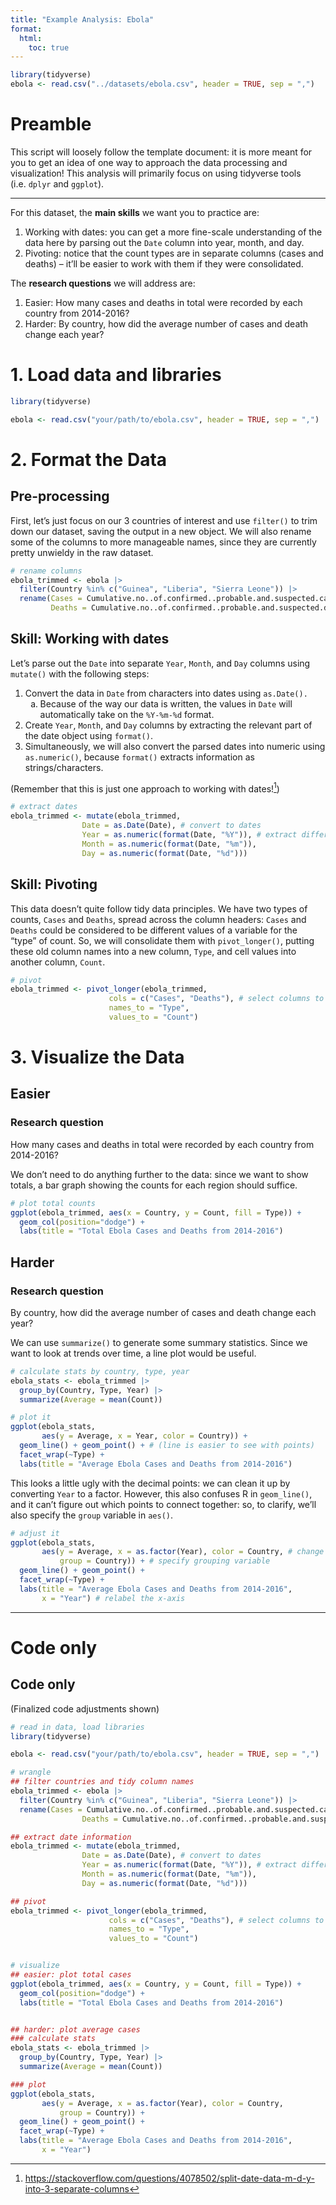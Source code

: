 ```yaml
---
title: "Example Analysis: Ebola"
format: 
  html:
    toc: true
---
```


```r
library(tidyverse)
ebola <- read.csv("../datasets/ebola.csv", header = TRUE, sep = ",")
```

# Preamble

This script will loosely follow the template document: it is more meant for you to get an idea of one way to approach the data processing and visualization! This analysis will primarily focus on using tidyverse tools (i.e. `dplyr` and `ggplot`).

------------------------------------------------------------------------

For this dataset, the **main skills** we want you to practice are:

1.  Working with dates: you can get a more fine-scale understanding of the data here by parsing out the `Date` column into year, month, and day.
2.  Pivoting: notice that the count types are in separate columns (cases and deaths) -- it'll be easier to work with them if they were consolidated.

The **research questions** we will address are:

1.  Easier: How many cases and deaths in total were recorded by each country from 2014-2016?
2.  Harder: By country, how did the average number of cases and death change each year?

# 1. Load data and libraries

```r
library(tidyverse)

ebola <- read.csv("your/path/to/ebola.csv", header = TRUE, sep = ",")
```

# 2. Format the Data

## Pre-processing

First, let's just focus on our 3 countries of interest and use `filter()` to trim down our dataset, saving the output in a new object. We will also rename some of the columns to more manageable names, since they are currently pretty unwieldy in the raw dataset.

```r
# rename columns
ebola_trimmed <- ebola |>
  filter(Country %in% c("Guinea", "Liberia", "Sierra Leone")) |>
  rename(Cases = Cumulative.no..of.confirmed..probable.and.suspected.cases,
         Deaths = Cumulative.no..of.confirmed..probable.and.suspected.deaths)
```

## Skill: Working with dates

Let's parse out the `Date` into separate `Year`, `Month`, and `Day` columns using `mutate()` with the following steps:

1.  Convert the data in `Date` from characters into dates using `as.Date().`
    a.  Because of the way our data is written, the values in `Date` will automatically take on the `%Y-%m-%d` format.
2.  Create `Year`, `Month`, and `Day` columns by extracting the relevant part of the date object using `format()`.
3.  Simultaneously, we will also convert the parsed dates into numeric using `as.numeric()`, because `format()` extracts information as strings/characters.

(Remember that this is just one approach to working with dates![^example-ebola-1])

[^example-ebola-1]: <https://stackoverflow.com/questions/4078502/split-date-data-m-d-y-into-3-separate-columns>

```r
# extract dates
ebola_trimmed <- mutate(ebola_trimmed,
                Date = as.Date(Date), # convert to dates
                Year = as.numeric(format(Date, "%Y")), # extract different parts of the date
                Month = as.numeric(format(Date, "%m")),
                Day = as.numeric(format(Date, "%d")))
```

## Skill: Pivoting

This data doesn't quite follow tidy data principles. We have two types of counts, `Cases` and `Deaths`, spread across the column headers: `Cases` and `Deaths` could be considered to be different values of a variable for the "type" of count. So, we will consolidate them with `pivot_longer()`, putting these old column names into a new column, `Type`, and cell values into another column, `Count`.

```r
# pivot
ebola_trimmed <- pivot_longer(ebola_trimmed,
                      cols = c("Cases", "Deaths"), # select columns to be pivoted
                      names_to = "Type",
                      values_to = "Count")
```

# 3. Visualize the Data

## Easier

::: callout-note
### Research question

How many cases and deaths in total were recorded by each country from 2014-2016?
:::

We don't need to do anything further to the data: since we want to show totals, a bar graph showing the counts for each region should suffice.

```r
# plot total counts
ggplot(ebola_trimmed, aes(x = Country, y = Count, fill = Type)) +
  geom_col(position="dodge") +
  labs(title = "Total Ebola Cases and Deaths from 2014-2016")
```

## Harder

::: callout-note
### Research question

By country, how did the average number of cases and death change each year?
:::

We can use `summarize()` to generate some summary statistics. Since we want to look at trends over time, a line plot would be useful.

```r
# calculate stats by country, type, year
ebola_stats <- ebola_trimmed |>
  group_by(Country, Type, Year) |>
  summarize(Average = mean(Count))

# plot it
ggplot(ebola_stats, 
       aes(y = Average, x = Year, color = Country)) +
  geom_line() + geom_point() + # (line is easier to see with points)
  facet_wrap(~Type) +
  labs(title = "Average Ebola Cases and Deaths from 2014-2016")
```

This looks a little ugly with the decimal points: we can clean it up by converting `Year` to a factor. However, this also confuses R in `geom_line()`, and it can't figure out which points to connect together: so, to clarify, we'll also specify the `group` variable in `aes()`.

```r
# adjust it
ggplot(ebola_stats, 
       aes(y = Average, x = as.factor(Year), color = Country, # change Year to factor
           group = Country)) + # specify grouping variable
  geom_line() + geom_point() +
  facet_wrap(~Type) +
  labs(title = "Average Ebola Cases and Deaths from 2014-2016",
       x = "Year") # relabel the x-axis
```

------------------------------------------------------------------------

# Code only

::: {.callout-note collapse="true"}
## Code only

(Finalized code adjustments shown)

```r
# read in data, load libraries
library(tidyverse)

ebola <- read.csv("your/path/to/ebola.csv", header = TRUE, sep = ",")

# wrangle
## filter countries and tidy column names
ebola_trimmed <- ebola |>
  filter(Country %in% c("Guinea", "Liberia", "Sierra Leone")) |>
  rename(Cases = Cumulative.no..of.confirmed..probable.and.suspected.cases,
                Deaths = Cumulative.no..of.confirmed..probable.and.suspected.deaths)

## extract date information
ebola_trimmed <- mutate(ebola_trimmed,
                Date = as.Date(Date), # convert to dates
                Year = as.numeric(format(Date, "%Y")), # extract different parts of the date
                Month = as.numeric(format(Date, "%m")),
                Day = as.numeric(format(Date, "%d")))

## pivot
ebola_trimmed <- pivot_longer(ebola_trimmed,
                      cols = c("Cases", "Deaths"), # select columns to be pivoted
                      names_to = "Type",
                      values_to = "Count")


# visualize
## easier: plot total cases
ggplot(ebola_trimmed, aes(x = Country, y = Count, fill = Type)) +
  geom_col(position="dodge") +
  labs(title = "Total Ebola Cases and Deaths from 2014-2016")


## harder: plot average cases
### calculate stats
ebola_stats <- ebola_trimmed |>
  group_by(Country, Type, Year) |>
  summarize(Average = mean(Count))

### plot
ggplot(ebola_stats, 
       aes(y = Average, x = as.factor(Year), color = Country,
           group = Country)) +
  geom_line() + geom_point() +
  facet_wrap(~Type) +
  labs(title = "Average Ebola Cases and Deaths from 2014-2016",
       x = "Year")
```
:::
